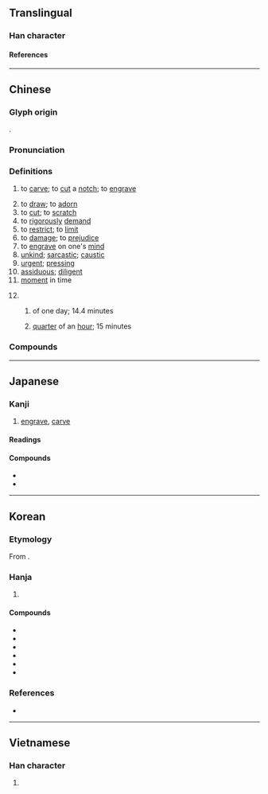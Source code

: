 {{character info}}
{{character info|0x2F820}}
==Translingual==
{{stroke order|strokes=8}}

===Han character===
{{Han char|rn=18|rad=刀|as=06|sn=8|four=02800|canj=YOLN|ids=⿰亥刂}}

====References====
{{Han ref|kx=0139.140|dkj=01970|dj=0316.050|hdz=10337.020|uh=523B}}
{{Han ref|uh=2F820}}

----

==Chinese==
{{zh-forms}}

===Glyph origin===
{{Han etym}}
{{Han compound|亥|刂|alt2=刀|ls=psc|c1=p|c2=s}}.

===Pronunciation===
{{zh-pron
|m=刻
|m-s=ke2
|c=hak1,haak1
|c-t=hak2
|g=kiet6
|h=pfs=khat/ns:khiet;gd=kêd5
|j=keh4
|mb=kă̤
|md=káik
|mn=qz:khiak/tw,xm,zz:khek
|mn-t=kêg4/kag4
|mn-t_note=kêg4 - literary; kag4 - vernacular
|w=4kheq
|x=ke6
|mc=y
|oc=y
|ma=y
|cat=v,a,n
}}

===Definitions===
{{zh-hanzi}}

# to [[carve]]; to [[cut]] a [[notch]]; to [[engrave]]
#: {{zh-x|刻舟求劍|'''notch''' the boat in search of the sword}}
# to [[draw]]; to [[adorn]]
# to [[cut]]; to [[scratch]]
# to [[rigorously]] [[demand]]
# to [[restrict]]; to [[limit]]
# to [[damage]]; to [[prejudice]]
# to [[engrave]] on one's [[mind]]
# [[unkind]]; [[sarcastic]]; [[caustic]]
# [[urgent]]; [[pressing]]
# [[assiduous]]; [[diligent]]
# [[moment]] in time
#: {{zh-x|此刻|now [lit. this moment]}}
# {{n-g|A unit of time.}}
## {{lb|zh|historical}} {{frac|1|100}} of one day; 14.4 minutes
## {{lb|zh|modern}} [[quarter]] of an [[hour]]; 15 minutes

===Compounds===
{{zh-der|刻本|刻薄|刻不容緩|刻毒|刻度|刻骨|刻畫|刻記|刻刻|刻苦|刻鏤|刻石|刻絲|刻下|刻寫|刻削|刻意|刻印|刻制|刻舟求劍|刻字|半刻|刻鵠類鶩|刻足適屨|刻劃|刻骨鏤心|平面雕刻|忌刻|刻畫無鹽|刻鵠|刻木為吏|刻剝|尖刻|乾刻版|不消一刻|刻峭|峻刻|一刻|刻可|嶧山刻石|一時一刻|家刻本|刻符|刻薄寡恩|嗇刻|一時半刻|功在漏刻|合刻|大足石刻|刻板|彫蟲篆刻|彫刻|丹楹刻桷|半日片刻|刻漏|刻板印象|刻苦耐勞|刻深|少刻|刻肌刻骨|刻刀|刻書|官刻本|刻工|刻期|引商刻羽|刻鏤刀|一刻千金|刻畫入微|叢刻|刻轢|坊刻本|刻版印書|即刻|千金一刻|半刻工夫|刻骨銘心|刻責|刻著|刻痕|刻燭賦詩|刻日|刊刻|嚴刻|尖酸刻薄|掊刻|木刻畫|此刻|秦刻石|漏刻之間|摩崖石刻|漏刻|時刻|泰山刻石|片刻|無時無刻|木刻|木刻水印|磨刻|百刻|石刻史料|晷刻|片刻不離|摹刻|痛心刻骨|瓷刻|時刻不忘|時時刻刻|版刻|求劍刻舟|毛刻本|深刻|時刻表|石刻|片刻不停|此時此刻|精雕細刻|立刻|鏤刻|膚如刻畫|雕刻匠|翻刻|立時立刻|篆刻|雕刻|蝕刻|立時三刻|雕蟲篆刻|雕刻刀|頃刻|竹刻|雕刻家|附刻本|苛刻|閔刻本|鐫刻|銘心刻骨|銘刻|缺刻|鏤心刻骨|豐取刻與|裒刻|關鍵時刻|翻刻本}}

{{zh-cat|Beginning|Elementary}}

----

==Japanese==

===Kanji===
{{ja-kanji|grade=6|rs=刀06}}

# [[engrave]], [[carve]]

====Readings====
{{ja-readings
|goon=こく
|kanon=こく
|kun=きざ-む, きざ-み, とき-
}}

====Compounds====
* {{ja-r|刻%印|こく%いん}}
* {{ja-r|刻%限|こく%げん}}

----

==Korean==

===Etymology===
From {{der|ko|ltc|-}} {{ltc-l|刻|id=1}}. {{hanja-hunmong|ᄀᆞᆨ|kok|天文#상02A}}

===Hanja===
{{ko-hanja-search}}
{{ko-hanja|새기다|새길|각}}

# {{hanja form of|각|[[engrave]], [[carve]]}}

====Compounds====
{{der-top3|Compounds}}
* {{ko-l|부각|浮刻}}
* {{ko-l|시각|時刻}}
* {{ko-l|조각|彫刻}}
* {{ko-l|각박|刻薄}}
* {{ko-l|각인|刻印}}
* {{ko-l|심각|深刻}}
{{der-bottom}}

===References===
* {{R:hanjadoc|780}}

----

==Vietnamese==

===Han character===
{{vi-readings|reading=[[khắc]], [[gắt]], [[khắt]], [[khấc]], [[lắc]]|rs=刀06}}

# {{rfdef|vi|sort=刀06}}